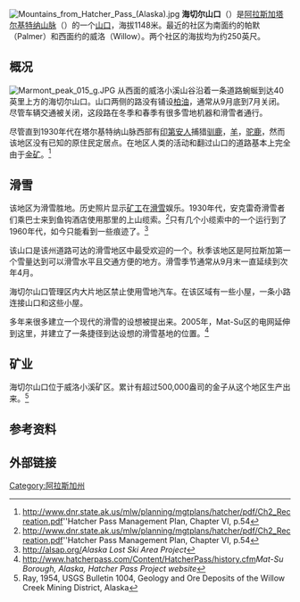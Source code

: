 [[File:Mountains_from_Hatcher_Pass_(Alaska).jpg|thumb]]
'''海切尔山口'''（{{lang|en|Hatcher Pass}}）是[[阿拉斯加|阿拉斯加]][[塔尔基特纳山脉|塔尔基特纳山脉]]（{{lang|en|Talkeetna}}）的一个[[山口|山口]]，海拔1148米。最近的社区为南面约{{convert|12|mi|km}}的帕默（Palmer）和西面约{{convert|26|mi|km}}的威洛（Willow）。两个社区的海拔均为约250英尺。

== 概况==
[[Image:Marmont_peak_015_g.JPG|thumb]]
从西面的威洛小溪山谷沿着一条道路蜿蜒到达40英里上方的海切尔山口。山口两侧的路没有铺设[[柏油|柏油]]，通常从9月底到7月关闭。尽管车辆交通被关闭，这段路在冬季和春季有很多雪地机器和滑雪者通行。

尽管直到1930年代在塔尔基特纳山脉西部有[[印第安人|印第安人]]捕猎[[驯鹿|驯鹿]]，[[羊|羊]]，[[驼鹿|驼鹿]]，然而该地区没有已知的原住民定居点。在地区人类的活动和翻过山口的道路基本上完全由于[[金矿|金矿]]。<ref name=autogenerated1>http://www.dnr.state.ak.us/mlw/planning/mgtplans/hatcher/pdf/Ch2_Recreation.pdf''Hatcher {{Wayback|url=http://www.dnr.state.ak.us/mlw/planning/mgtplans/hatcher/pdf/Ch2_Recreation.pdf |date=20080910145740 }} Pass Management Plan, Chapter VI, p.54</ref>    

==滑雪==
该地区为滑雪胜地。历史照片显示[[矿工|矿工]]在[[滑雪|滑雪]]娱乐。1930年代，安克雷奇滑雪者们乘巴士来到鱼钩酒店使用那里的上山缆索。<ref name=autogenerated1>http://www.dnr.state.ak.us/mlw/planning/mgtplans/hatcher/pdf/Ch2_Recreation.pdf''Hatcher Pass Management Plan, Chapter VI, p.54</ref>只有几个小缆索中的一个运行到了1960年代，如今只能看到一些痕迹了。<ref>http://alsap.org/''Alaska {{Wayback|url=http://alsap.org/ |date=20201112002357 }} Lost Ski Area Project''</ref>

该山口是该州道路可达的滑雪地区中最受欢迎的一个。秋季该地区是阿拉斯加第一个雪量达到可以滑雪水平且交通方便的地方。滑雪季节通常从9月末一直延续到次年4月。

海切尔山口管理区内大片地区禁止使用雪地汽车。在该区域有一些小屋，一条小路连接山口和这些小屋。

多年来很多建立一个现代的滑雪的设想被提出来。2005年，Mat-Su区的电网延伸到这里，并建立了一条捷径到达设想的滑雪基地的位置。<ref>http://www.hatcherpass.com/Content/HatcherPass/history.cfm''Mat-Su {{Wayback|url=http://www.hatcherpass.com/Content/HatcherPass/history.cfm |date=20160303193103 }} Borough, Alaska, Hatcher Pass Project website''</ref>

==矿业==
海切尔山口位于威洛小溪矿区。累计有超过500,000盎司的金子从这个地区生产出来。<ref>Ray, 1954, USGS Bulletin 1004, Geology and Ore Deposits of the Willow Creek Mining District, Alaska</ref> 

==参考资料==
{{reflist}}

== 外部链接==
{{Commonscat|Hatcher Pass|海切尔山口}}

{{coord|61|46|11|N|149|18|32|W|display=title}}

[[Category:阿拉斯加州|Category:阿拉斯加州]]